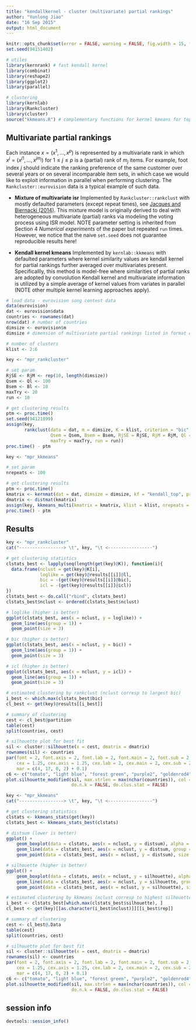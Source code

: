 ```yaml
---
title: "kendallkernel - cluster (multivariate) partial rankings"
author: "Yunlong Jiao"
date: "16 Sep 2015"
output: html_document
---
```


```r
knitr::opts_chunk$set(error = FALSE, warning = FALSE, fig.width = 15, fig.height = 12, dev = "pdf", fig.keep = "high", fig.path = "figure/", cache.path = "cache/")
set.seed(94151402)

# utiles
library(kernrank) # fast kendall kernel
library(combinat)
library(reshape2)
library(ggplot2)
library(parallel)

# clustering
library(kernlab)
library(Rankcluster)
library(cluster)
source("kkmeans.R") # complementary functions for kernel kmeans for top-k rankings
```

## Multivariate partial rankings

Each instance $x=(x^1,\dots,x^p)$ is represented by a multivariate rank in which $x^j=(x^{j1},\dots,x^{jm_j})$ for $1\leq j \leq p$ is a (partial) rank of $m_j$ items. For example, foot index $j$ should indicate the ranking preference of the same customer over several years or on several incomparable item sets, in which case we would like to exploit information in parallel when performing clustering. The `Rankcluster::eurovision` data is a typical example of such data.

- **Mixture of multivariate isr** Implemented by `Rankcluster::rankclust` with mostly defaulted parameters (except repeat times), see [Jacques and Biernacki (2014)](https://hal.inria.fr/hal-00743384/). This mixture model is originally derived to deal with heterogeneous multivariate (partial) ranks via modeling the voting process using ISR model. NOTE parameter setting is inherited from Section 4 _Numerical experiments_ of the paper but repeated `run` times. However, we notice that the naive `set.seed` does not guarantee reproducible results here!

- **Kendall kernel kmeans** Implemented by `kernlab::kkmeans` with defaulted parameters where kernel similarity values are kendall kernel for partial rankings further averaged over multivariates present. Specificallly, this method is model-free where similarities of partial ranks are adopted by convolution Kendall kernel and multivariate information is utilized by a simple average of kernel values from variates in parallel (NOTE other multiple kernel learning approaches apply).

```r
# load data - eurovision song contest data
data(eurovision)
dat <- eurovision$data
countries <- rownames(dat)
nrow(dat) # number of countries
dimsize <- eurovision$m
dimsize # dimension of multivariate partial rankings listed in format c(m_1,m_2,...,m_p)

# number of clusters
klist <- 2:6
```

```r
key <- "mpr_rankcluster"

# set param
RjSE <- RjM <- rep(10, length(dimsize))
Qsem <- Ql <- 100
Bsem <- Bl <- 10
maxTry <- 20
run <- 10

# get clustering results
ptm <- proc.time()
set.seed(94121899)
assign(key, 
       rankclust(data = dat, m = dimsize, K = klist, criterion = "bic", 
                 Qsem = Qsem, Bsem = Bsem, RjSE = RjSE, RjM = RjM, Ql = Ql, Bl = Bl,
                 maxTry = maxTry, run = run))
proc.time() - ptm
```

```r
key <- "mpr_kkmeans"

# set param
nrepeats <- 100

# get clustering results
ptm <- proc.time()
kmatrix <- kernmat(dat = dat, dimsize = dimsize, kf = "kendall_top", procf = "procf_Rankcluster")
dmatrix <- distmat(kmatrix)
assign(key, kkmeans_multi(kmatrix = kmatrix, klist = klist, nrepeats = nrepeats, dmatrix = dmatrix, seed = 31286963))
proc.time() - ptm
```

## Results

```r
key <- "mpr_rankcluster"
cat("-----------------> \t", key, "\t <-----------------")

# get clustering statistics
clstats_best <- lapply(seq(length(get(key)@K)), function(i){
  data.frame(nclust = get(key)@K[i], 
             loglike = get(key)@results[[i]]@ll, 
             bic = -(get(key)@results[[i]]@bic), 
             icl = -(get(key)@results[[i]]@icl))
})
clstats_best <- do.call("rbind", clstats_best)
clstats_best$nclust <- ordered(clstats_best$nclust)

# loglike (higher is better)
ggplot(clstats_best, aes(x = nclust, y = loglike)) + 
  geom_line(aes(group = 1)) + 
  geom_point(size = 3)

# bic (higher is better)
ggplot(clstats_best, aes(x = nclust, y = bic)) + 
  geom_line(aes(group = 1)) + 
  geom_point(size = 3)

# icl (higher is better)
ggplot(clstats_best, aes(x = nclust, y = icl)) + 
  geom_line(aes(group = 1)) + 
  geom_point(size = 3)

# estimated clustering by rankclust (nclust corresp to largest bic)
i_best <- which.max(clstats_best$bic)
cl_best <- get(key)@results[[i_best]]

# summary of clustering
cest <- cl_best@partition
table(cest)
split(countries, cest)

# silhouette plot for best fit
sil <- cluster::silhouette(x = cest, dmatrix = dmatrix)
rownames(sil) <- countries
par(font = 2, font.axis = 2, font.lab = 2, font.main = 2, font.sub = 2, 
    cex = 1.25, cex.axis = 1.25, cex.lab = 2, cex.main = 2, cex.sub = 2, 
    mar = c(4, 17, 0, 2) + 0.1)
c6 <- c("tomato", "light blue", "forest green", "purple2", "goldenrod4", "gray20")
plot.silhouette_modified(sil, max.strlen = max(nchar(countries)), col = c6[1:max(cest)], cex.names = 1.25,
                         do.n.k = FALSE, do.clus.stat = FALSE)
```

```r
key <- "mpr_kkmeans"
cat("-----------------> \t", key, "\t <-----------------")

# get clustering statistics
clstats <- kkmeans_stats(get(key))
clstats_best <- kkmeans_stats_best(clstats)

# distsum (lower is better)
ggplot() + 
    geom_boxplot(data = clstats, aes(x = nclust, y = distsum), alpha = 0.5) + 
    geom_line(data = clstats_best, aes(x = nclust, y = distsum, group = 1)) + 
    geom_point(data = clstats_best, aes(x = nclust, y = distsum), size = 3)

# silhouette (higher is better)
ggplot() + 
    geom_boxplot(data = clstats, aes(x = nclust, y = silhouette), alpha = 0.5) + 
    geom_line(data = clstats_best, aes(x = nclust, y = silhouette, group = 1)) + 
    geom_point(data = clstats_best, aes(x = nclust, y = silhouette), size = 3)

# estimated clustering by kkmeans (nclust corresp to highest silhouette)
i_best <- clstats_best[which.max(clstats_best$silhouette), ]
cl_best <- get(key)[[as.character(i_best$nclust)]][[i_best$rep]]

# summary of clustering
cest <- cl_best@.Data
table(cest)
split(countries, cest)

# silhouette plot for best fit
sil <- cluster::silhouette(x = cest, dmatrix = dmatrix)
rownames(sil) <- countries
par(font = 2, font.axis = 2, font.lab = 2, font.main = 2, font.sub = 2, 
    cex = 1.25, cex.axis = 1.25, cex.lab = 2, cex.main = 2, cex.sub = 2, 
    mar = c(4, 17, 0, 2) + 0.1)
c6 <- c("tomato", "light blue", "forest green", "purple2", "goldenrod4", "gray20")
plot.silhouette_modified(sil, max.strlen = max(nchar(countries)), col = c6[1:max(cest)], cex.names = 1.25,
                         do.n.k = FALSE, do.clus.stat = FALSE)
```

## session info

```r
devtools::session_info()
```
